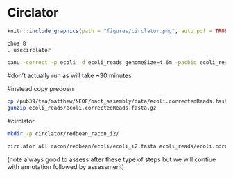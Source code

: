 # Circlator {#Circlator}
```r
knitr::include_graphics(path = "figures/circlator.png", auto_pdf = TRUE)
``` 


```bash
chos 8
. usecirclator
```


```bash
canu -correct -p ecoli -d ecoli_reads genomeSize=4.6m -pacbio ecoli_reads/ecoli.fastq
```

#don’t actually run as will take ~30 minutes

#instead copy predoen
```bash
cp /pub39/tea/matthew/NEOF/bact_assembly/data/ecoli.correctedReads.fasta.gz ecoli_reads
gunzip ecoli_reads/ecoli.correctedReads.fasta.gz
```


#circlator 
```bash
mkdir -p circlator/redbean_racon_i2/
```
```bash
circlator all racon/redbean/ecoli/ecoli_i2.fasta ecoli_reads/ecoli.correctedReads.fasta circlator/redbean_racon_i2/ecoli
```


(note always good to assess after these type of steps but we will contiue with annotation followed by assessment)